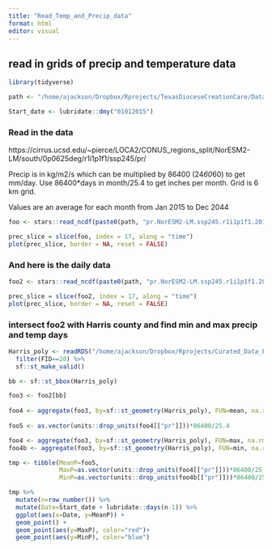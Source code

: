 ```yaml
---
title: "Read_Temp_and_Precip_data"
format: html
editor: visual
---
```


##  read in grids of precip and temperature data

```r

library(tidyverse)

path <- "/home/ajackson/Dropbox/Rprojects/TexasDioceseCreationCare/Data/LOCA_climate+models/"

Start_date <- lubridate::dmy("01012015")

```

###   Read in the data

https://cirrus.ucsd.edu/~pierce/LOCA2/CONUS_regions_split/NorESM2-LM/south/0p0625deg/r1i1p1f1/ssp245/pr/

Precip is in kg/m2/s which can be multiplied by 86400 (24*60*60) to get mm/day.
Use 86400*days in month/25.4 to get inches per month.
Grid is 6 km grid.

Values are an average for each month from Jan 2015 to Dec 2044

```r

foo <- stars::read_ncdf(paste0(path, "pr.NorESM2-LM.ssp245.r1i1p1f1.2015-2044.LOCA_16thdeg_v20220519.monthly.south.nc"))

prec_slice = slice(foo, index = 17, along = "time")
plot(prec_slice, border = NA, reset = FALSE)


```


### And here is the daily data

```r

foo2 <- stars::read_ncdf(paste0(path, "pr.NorESM2-LM.ssp245.r1i1p1f1.2015-2044.LOCA_16thdeg_v20220519.south.nc"))

prec_slice = slice(foo2, index = 17, along = "time")
plot(prec_slice, border = NA, reset = FALSE)
```

### intersect foo2 with Harris county and find min and max precip and temp days

```r

Harris_poly <- readRDS("/home/ajackson/Dropbox/Rprojects/Curated_Data_Files/Texas_Counties/County_Outlines.rds") %>% 
  filter(FID==20) %>% 
  sf::st_make_valid()

bb <- sf::st_bbox(Harris_poly)

foo3 <- foo2[bb]
 
foo4 <- aggregate(foo3, by=sf::st_geometry(Harris_poly), FUN=mean, na.rm=TRUE)
  
foo5 <- as.vector(units::drop_units(foo4[["pr"]]))*86400/25.4

foo4 <- aggregate(foo3, by=sf::st_geometry(Harris_poly), FUN=max, na.rm=TRUE)
foo4b <- aggregate(foo3, by=sf::st_geometry(Harris_poly), FUN=min, na.rm=TRUE)

tmp <- tibble(MeanP=foo5, 
              MaxP=as.vector(units::drop_units(foo4[["pr"]]))*86400/25.4,
              MinP=as.vector(units::drop_units(foo4b[["pr"]]))*86400/25.4)

tmp %>% 
  mutate(n=row_number()) %>% 
  mutate(Date=Start_date + lubridate::days(n-1)) %>% 
  ggplot(aes(x=Date, y=MeanP)) +
  geom_point() +
  geom_point(aes(y=MaxP), color="red")+
  geom_point(aes(y=MinP), color="blue")

```


